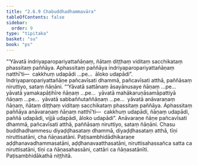 ```yaml
---
title: "2.6.9 Chabuddhadhammavāra"
tableOfContents: false
sidebar:
  order: 9
type: "tipitaka"
basket: "su"
book: "ps"
---
```



<DynamicBreadcrumb />

<Division number="38" book="ps" bookNo="26" page="42">

<Paragraph number="1618" book="ps">
“‘Yāvatā indriyaparopariyattañāṇaṃ, ñātaṃ diṭṭhaṃ viditaṃ sacchikataṃ phassitaṃ paññāya. Aphassitaṃ paññāya indriyaparopariyattañāṇaṃ natthī’ti—  cakkhuṃ udapādi …pe…  āloko udapādi”. Indriyaparopariyattañāṇe pañcavīsati dhammā, pañcavīsati atthā, paññāsaṃ niruttiyo, sataṃ ñāṇāni.
</Paragraph>

<Paragraph number="1619" book="ps">
“‘Yāvatā sattānaṃ āsayānusaye ñāṇaṃ …pe…  yāvatā yamakapāṭihīre ñāṇaṃ …pe…  yāvatā mahākaruṇāsamāpattiyā ñāṇaṃ …pe…  yāvatā sabbaññutaññāṇaṃ …pe…  yāvatā anāvaraṇaṃ ñāṇaṃ, ñātaṃ diṭṭhaṃ viditaṃ sacchikataṃ phassitaṃ paññāya. Aphassitaṃ paññāya anāvaraṇaṃ ñāṇaṃ natthī’ti—  cakkhuṃ udapādi, ñāṇaṃ udapādi, paññā udapādi, vijjā udapādi, āloko udapādi”. Anāvaraṇe ñāṇe pañcavīsati dhammā, pañcavīsati atthā, paññāsaṃ niruttiyo, sataṃ ñāṇāni.
</Paragraph>

<Paragraph number="1620" book="ps">
Chasu buddhadhammesu diyaḍḍhasataṃ dhammā, diyaḍḍhasataṃ atthā, tīṇi niruttisatāni, cha ñāṇasatāni.
</Paragraph>

<Paragraph number="1621" book="ps">
Paṭisambhidādhikaraṇe aḍḍhanavadhammasatāni, aḍḍhanavaatthasatāni, niruttisahassañca satta ca niruttisatāni, tīṇi ca ñāṇasahassāni, cattāri ca ñāṇasatānīti.

</Paragraph>
</Division>

<Paragraph number="1622" type="center" book="ps">
Paṭisambhidākathā niṭṭhitā.
</Paragraph>